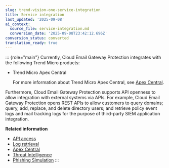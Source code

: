 ```yaml
---
slug: trend-vision-one-service-integration
title: Service integration
last_updated: '2025-09-08'
ai_context:
  source_file: service-integration.md
  conversion_date: '2025-09-08T23:42:12.696Z'
conversion_status: converted
translation_ready: true
---
```


::: {role="main"}
Currently, Cloud Email Gateway Protection integrates with the following Trend Micro products:

- Trend Micro Apex Central

  For more information about Trend Micro Apex Central, see [Apex Central](apex-central-email-security-about.mdx).

Furthermore, Cloud Email Gateway Protection supports API openness to allow integration with external systems via APIs. For example, Cloud Email Gateway Protection opens REST APIs to allow customers to query domains; query, add, replace, and delete directory users; and retrieve policy event logs and mail tracking logs for the purpose of third-party SIEM application integration.

**Related information**

- [API access](api-access.mdx)
- [Log retrieval](log-retrieval.mdx)
- [Apex Central](apex-central-email-security.mdx)
- [Threat Intelligence](threat-intel-email-collab.mdx)
- [Phishing Simulation](phishing-simulation-cegp.md "Decide whether to bypass inbound protection scans for Trend Micro and third-party phishing simulation emails.")
:::
